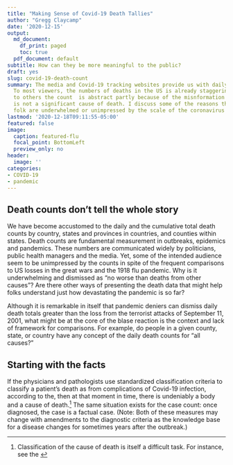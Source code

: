 ```yaml
---
title: "Making Sense of Covid-19 Death Tallies"
author: "Gregg Claycamp"
date: '2020-12-15'
output:
  md_document:
    df_print: paged
    toc: true
  pdf_document: default
subtitle: How can they be more meaningful to the public?
draft: yes
slug: covid-19-death-count
summary: The media and Covid-19 tracking websites provide us with daily death counts.
  To most viewers, the numbers of deaths in the US is already staggering; however,
  to others the count  is abstract partly because of the misnformation that Covid-19
  is not a significant cause of death. I discuss some of the reasons that everyday
  folk are underwhelmed or unimpressed by the scale of the coronavirus pandemic.
lastmod: '2020-12-18T09:11:55-05:00'
featured: false
image:
  caption: featured-flu
  focal_point: BottomLeft
  preview_only: no
header:
  image: ''
categories:
- COVID-19
- pandemic
---
```

## Death counts don't tell the whole story   

We have become accustomed to the daily and the cumulative total death counts by country, states and provinces in countries, and counties within states. Death counts are fundamental measurement in outbreaks, epidemics and pandemics. These numbers are communicated widely by politicians, public health managers and the media. Yet, some of the intended audience seem to be unimpressed by the counts in spite of the frequent comparisons to US losses in the great wars and the 1918 flu pandemic. Why is it underwhelming and dismissed as "no worse than deaths from other causes"? Are there other ways of presenting the death data that might help folks understand just how devastating the pandemic is so far? 

Although it is remarkable in itself that pandemic deniers can dismiss daily death totals greater than the loss from the terrorist attacks of September 11, 2001, what might be at the core of the blase reaction is the context and lack of framework for comparisons. For example, do people in a given county, state, or country have any concept of the daily death counts for "all causes?"    


## Starting with the facts    
If the physicians and pathologists use standardized classification criteria to classify a patient's death as from complications of Covid-19 infection, according to the, then at that moment in time, there is undeniably a body and a cause of death.^[Classification of the cause of death is itself a difficult task. For instance, see the  ]  The same situation exists for the case count: once diagnosed, the case is a factual case. (Note: Both of these measures may change with amendments to the diagnostic criteria as the knowledge base for a disease changes for sometimes years after the outbreak.) 


